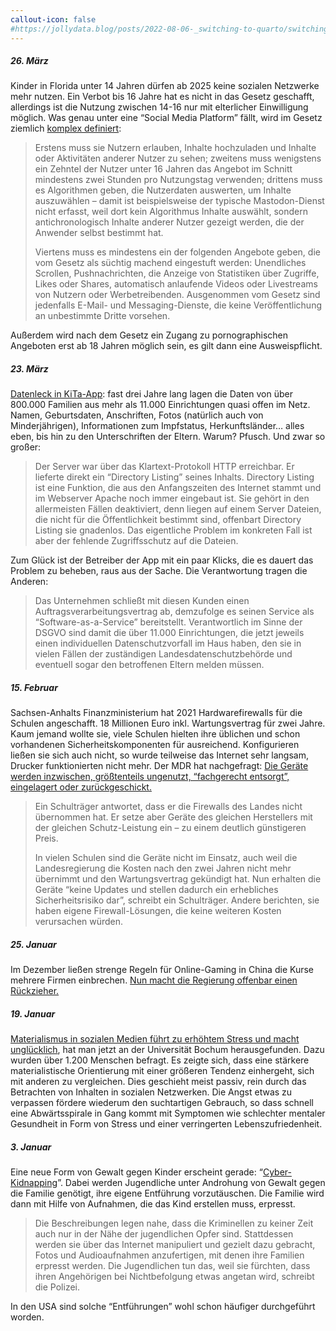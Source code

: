 ---
callout-icon: false
#https://jollydata.blog/posts/2022-08-06-_switching-to-quarto/switching-to-quarto.html
---

::: nentry
##### 26. März {#sec-240326}

Kinder in Florida unter 14 Jahren dürfen ab 2025 keine sozialen Netzwerke mehr nutzen. Ein Verbot bis 16 Jahre hat es nicht in das Gesetz geschafft, allerdings ist die Nutzung zwischen 14-16 nur mit elterlicher Einwilligung möglich. Was genau unter eine "Social Media Platform" fällt, wird im Gesetz ziemlich [komplex definiert](https://www.heise.de/news/Florida-sperrt-Kinder-aus-Sozialen-Netzen-aus-9666206.html):

>Erstens muss sie Nutzern erlauben, Inhalte hochzuladen und Inhalte oder Aktivitäten anderer Nutzer zu sehen; zweitens muss wenigstens ein Zehntel der Nutzer unter 16 Jahren das Angebot im Schnitt mindestens zwei Stunden pro Nutzungstag verwenden; drittens muss es Algorithmen geben, die Nutzerdaten auswerten, um Inhalte auszuwählen – damit ist beispielsweise der typische Mastodon-Dienst nicht erfasst, weil dort kein Algorithmus Inhalte auswählt, sondern antichronologisch Inhalte anderer Nutzer gezeigt werden, die der Anwender selbst bestimmt hat.
>
>Viertens muss es mindestens ein der folgenden Angebote geben, die vom Gesetz als süchtig machend eingestuft werden: Unendliches Scrollen, Pushnachrichten, die Anzeige von Statistiken über Zugriffe, Likes oder Shares, automatisch anlaufende Videos oder Livestreams von Nutzern oder Werbetreibenden. Ausgenommen vom Gesetz sind jedenfalls E-Mail- und Messaging-Dienste, die keine Veröffentlichung an unbestimmte Dritte vorsehen.

Außerdem wird nach dem Gesetz ein Zugang zu pornographischen Angeboten erst ab 18 Jahren möglich sein, es gilt dann eine Ausweispflicht.  
:::

::: nentry
##### 23. März {#sec-240323}

[Datenleck in KiTa-App](https://www.heise.de/news/Datenleck-bei-beliebter-KiTa-App-Stay-Informed-9662578.html): fast drei Jahre lang lagen die Daten von über 800.000 Familien aus mehr als 11.000 Einrichtungen quasi offen im Netz. Namen, Geburtsdaten, Anschriften, Fotos (natürlich auch von Minderjährigen), Informationen zum Impfstatus, Herkunftsländer... alles eben, bis hin zu den Unterschriften der Eltern. Warum? Pfusch. Und zwar so großer:

> Der Server war über das Klartext-Protokoll HTTP erreichbar. Er lieferte direkt ein "Directory Listing" seines Inhalts. Directory Listing ist eine Funktion, die aus den Anfangszeiten des Internet stammt und im Webserver Apache noch immer eingebaut ist. Sie gehört in den allermeisten Fällen deaktiviert, denn liegen auf einem Server Dateien, die nicht für die Öffentlichkeit bestimmt sind, offenbart Directory Listing sie gnadenlos. Das eigentliche Problem im konkreten Fall ist aber der fehlende Zugriffsschutz auf die Dateien.

Zum Glück ist der Betreiber der App mit ein paar Klicks, die es dauert das Problem zu beheben, raus aus der Sache. Die Verantwortung tragen die Anderen:

> Das Unternehmen schließt mit diesen Kunden einen Auftragsverarbeitungsvertrag ab, demzufolge es seinen Service als "Software-as-a-Service" bereitstellt. Verantwortlich im Sinne der DSGVO sind damit die über 11.000 Einrichtungen, die jetzt jeweils einen individuellen Datenschutzvorfall im Haus haben, den sie in vielen Fällen der zuständigen Landesdatenschutzbehörde und eventuell sogar den betroffenen Eltern melden müssen.
:::

::: nentry
##### 15. Februar {#sec-240215}

Sachsen-Anhalts Finanzministerium hat 2021 Hardwarefirewalls für die Schulen angeschafft. 18 Millionen Euro inkl. Wartungsvertrag für zwei Jahre. Kaum jemand wollte sie, viele Schulen hielten ihre üblichen und schon vorhandenen Sicherheitskomponenten für ausreichend. Konfigurieren ließen sie sich auch nicht, so wurde teilweise das Internet sehr langsam, Drucker funktionierten nicht mehr. Der MDR hat nachgefragt: [Die Geräte werden inzwischen, größtenteils ungenutzt, "fachgerecht entsorgt", eingelagert oder zurückgeschickt.](https://www.mdr.de/nachrichten/sachsen-anhalt/landespolitik/firewalls-schulen-hueskens-elektroschrott-achtzehn-millionen-104.html)

> Ein Schulträger antwortet, dass er die Firewalls des Landes nicht übernommen hat. Er setze aber Geräte des gleichen Herstellers mit der gleichen Schutz-Leistung ein – zu einem deutlich günstigeren Preis.
>
> In vielen Schulen sind die Geräte nicht im Einsatz, auch weil die Landesregierung die Kosten nach den zwei Jahren nicht mehr übernimmt und den Wartungsvertrag gekündigt hat. Nun erhalten die Geräte "keine Updates und stellen dadurch ein erhebliches Sicherheitsrisiko dar", schreibt ein Schulträger. Andere berichten, sie haben eigene Firewall-Lösungen, die keine weiteren Kosten verursachen würden.
:::

::: nentry
##### 25. Januar {#sec-240125}

Im Dezember ließen strenge Regeln für Online-Gaming in China die Kurse mehrere Firmen einbrechen. [Nun macht die Regierung offenbar einen Rückzieher.](https://www.heise.de/news/China-macht-offenbar-Rueckzieher-bei-strengeren-Spieleregeln-9600939.html)
:::

::: nentry
##### 19. Januar {#sec-240119}

[Materialismus in sozialen Medien führt zu erhöhtem Stress und macht unglücklich](https://news.rub.de/presseinformationen/wissenschaft/2024-01-19-psychologie-warum-materialismus-sozialen-medien-stresst-und-ungluecklich-macht), hat man jetzt an der Universität Bochum herausgefunden. Dazu wurden über 1.200 Menschen befragt. Es zeigte sich, dass eine stärkere materialistische Orientierung mit einer größeren Tendenz einhergeht, sich mit anderen zu vergleichen. Dies geschieht meist passiv, rein durch das Betrachten von Inhalten in sozialen Netzwerken. Die Angst etwas zu verpassen fördere wiederum den suchtartigen Gebrauch, so dass schnell eine Abwärtsspirale in Gang kommt mit Symptomen wie schlechter mentaler Gesundheit in Form von Stress und einer verringerten Lebenszufriedenheit.
:::

::: nentry
##### 3. Januar

Eine neue Form von Gewalt gegen Kinder erscheint gerade: "[Cyber-Kidnapping](https://www.heise.de/news/Cyber-Kidnapping-Austauschschueler-in-den-USA-inszeniert-eigene-Entfuehrung-9585938.html)". Dabei werden Jugendliche unter Androhung von Gewalt gegen die Familie genötigt, ihre eigene Entführung vorzutäuschen. Die Familie wird dann mit Hilfe von Aufnahmen, die das Kind erstellen muss, erpresst.

> Die Beschreibungen legen nahe, dass die Kriminellen zu keiner Zeit auch nur in der Nähe der jugendlichen Opfer sind. Stattdessen werden sie über das Internet manipuliert und gezielt dazu gebracht, Fotos und Audioaufnahmen anzufertigen, mit denen ihre Familien erpresst werden. Die Jugendlichen tun das, weil sie fürchten, dass ihren Angehörigen bei Nichtbefolgung etwas angetan wird, schreibt die Polizei.

In den USA sind solche "Entführungen" wohl schon häufiger durchgeführt worden.
:::